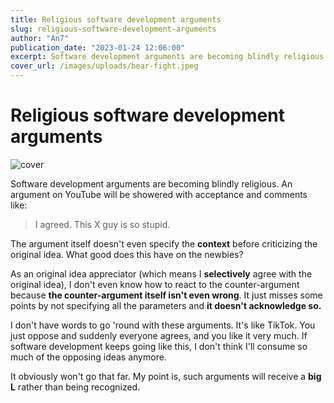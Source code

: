 ```yaml
---
title: Religious software development arguments
slug: religious-software-development-arguments
author: "An7"
publication_date: "2023-01-24 12:06:00"
excerpt: Software development arguments are becoming blindly religious.
cover_url: /images/uploads/bear-fight.jpeg
---
```


# Religious software development arguments

![cover](/images/uploads/bear-fight.jpeg)

Software development arguments are becoming blindly religious. An argument on YouTube will be showered with acceptance and comments like:

> I agreed. This X guy is so stupid.

The argument itself doesn't even specify the **context** before criticizing the original idea. What good does this have on the newbies?

<YouTube id="4fp1B8YFzO4" />

As an original idea appreciator (which means I **selectively** agree with the original idea), I don't even know how to react to the counter-argument because **the counter-argument itself isn't even wrong**. It just misses some points by not specifying all the parameters and **it doesn't acknowledge so.**

I don't have words to go 'round with these arguments. It's like TikTok. You just oppose and suddenly everyone agrees, and you like it very much. If software development keeps going like this, I don't think I'll consume so much of the opposing ideas anymore.

It obviously won't go that far. My point is, such arguments will receive a **big L** rather than being recognized.
